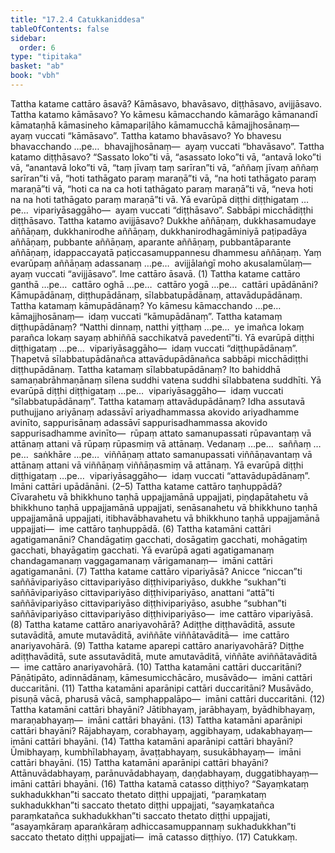 ```yaml
---
title: "17.2.4 Catukkaniddesa"
tableOfContents: false
sidebar:
  order: 6
type: "tipitaka"
basket: "ab"
book: "vbh"
---
```



<DynamicBreadcrumb />

<Division number="937" book="vbh" bookNo="30" page="388">

<Paragraph number="2819" book="vbh">
Tattha katame cattāro āsavā? Kāmāsavo, bhavāsavo, diṭṭhāsavo, avijjāsavo.
</Paragraph>

<Paragraph number="2820" book="vbh">
Tattha katamo kāmāsavo? Yo kāmesu kāmacchando kāmarāgo kāmanandī kāmataṇhā kāmasineho kāmapariḷāho kāmamucchā kāmajjhosānaṃ—  ayaṃ vuccati “kāmāsavo”.
</Paragraph>

<Paragraph number="2821" book="vbh">
Tattha katamo bhavāsavo? Yo bhavesu bhavacchando …pe…  bhavajjhosānaṃ—  ayaṃ vuccati “bhavāsavo”.
</Paragraph>

<Paragraph number="2822" book="vbh">
Tattha katamo diṭṭhāsavo? “Sassato loko”ti vā, “asassato loko”ti vā, “antavā loko”ti vā, “anantavā loko”ti vā, “taṃ jīvaṃ taṃ sarīran”ti vā, “aññaṃ jīvaṃ aññaṃ sarīran”ti vā, “hoti tathāgato paraṃ maraṇā”ti vā, “na hoti tathāgato paraṃ maraṇā”ti vā, “hoti ca na ca hoti tathāgato paraṃ maraṇā”ti vā, “neva hoti na na hoti tathāgato paraṃ maraṇā”ti vā. Yā evarūpā diṭṭhi diṭṭhigataṃ …pe…  vipariyāsaggāho—  ayaṃ vuccati “diṭṭhāsavo”. Sabbāpi micchādiṭṭhi diṭṭhāsavo.
</Paragraph>

<Paragraph number="2823" book="vbh">
Tattha katamo avijjāsavo? Dukkhe aññāṇaṃ, dukkhasamudaye aññāṇaṃ, dukkhanirodhe aññāṇaṃ, dukkhanirodhagāminiyā paṭipadāya aññāṇaṃ, pubbante aññāṇaṃ, aparante aññāṇaṃ, pubbantāparante aññāṇaṃ, idappaccayatā paṭiccasamuppannesu dhammesu aññāṇaṃ. Yaṃ evarūpaṃ aññāṇaṃ adassanaṃ …pe…  avijjālaṅgī moho akusalamūlaṃ—  ayaṃ vuccati “avijjāsavo”. Ime cattāro āsavā. (1)
</Paragraph>

</Division>
<Division number="938" book="vbh" bookNo="30" page="389">

<Paragraph number="2824" book="vbh">
Tattha katame cattāro ganthā …pe…  cattāro oghā …pe…  cattāro yogā …pe…  cattāri upādānāni? Kāmupādānaṃ, diṭṭhupādānaṃ, sīlabbatupādānaṃ, attavādupādānaṃ.
</Paragraph>

<Paragraph number="2825" book="vbh">
Tattha katamaṃ kāmupādānaṃ? Yo kāmesu kāmacchando …pe…  kāmajjhosānaṃ—  idaṃ vuccati “kāmupādānaṃ”.
</Paragraph>

<Paragraph number="2826" book="vbh">
Tattha katamaṃ diṭṭhupādānaṃ? “Natthi dinnaṃ, natthi yiṭṭhaṃ …pe…  ye imañca lokaṃ parañca lokaṃ sayaṃ abhiññā sacchikatvā pavedentī”ti. Yā evarūpā diṭṭhi diṭṭhigataṃ …pe…  vipariyāsaggāho—  idaṃ vuccati “diṭṭhupādānaṃ”. Ṭhapetvā sīlabbatupādānañca attavādupādānañca sabbāpi micchādiṭṭhi diṭṭhupādānaṃ.
</Paragraph>

<Paragraph number="2827" book="vbh">
Tattha katamaṃ sīlabbatupādānaṃ? Ito bahiddhā samaṇabrāhmaṇānaṃ sīlena suddhi vatena suddhi sīlabbatena suddhīti. Yā evarūpā diṭṭhi diṭṭhigataṃ …pe…  vipariyāsaggāho—  idaṃ vuccati “sīlabbatupādānaṃ”.
</Paragraph>

<Paragraph number="2828" book="vbh">
Tattha katamaṃ attavādupādānaṃ? Idha assutavā puthujjano ariyānaṃ adassāvī ariyadhammassa akovido ariyadhamme avinīto, sappurisānaṃ adassāvī sappurisadhammassa akovido sappurisadhamme avinīto—  rūpaṃ attato samanupassati rūpavantaṃ vā attānaṃ attani vā rūpaṃ rūpasmiṃ vā attānaṃ. Vedanaṃ …pe…  saññaṃ …pe…  saṅkhāre …pe…  viññāṇaṃ attato samanupassati viññāṇavantaṃ vā attānaṃ attani vā viññāṇaṃ viññāṇasmiṃ vā attānaṃ. Yā evarūpā diṭṭhi diṭṭhigataṃ …pe…  vipariyāsaggāho—  idaṃ vuccati “attavādupādānaṃ”. Imāni cattāri upādānāni. (2–5)
</Paragraph>

</Division>
<Division number="939" book="vbh" bookNo="30" page="390">

<Paragraph number="2829" book="vbh">
Tattha katame cattāro taṇhuppādā? Cīvarahetu vā bhikkhuno taṇhā uppajjamānā uppajjati, piṇḍapātahetu vā bhikkhuno taṇhā uppajjamānā uppajjati, senāsanahetu vā bhikkhuno taṇhā uppajjamānā uppajjati, itibhavābhavahetu vā bhikkhuno taṇhā uppajjamānā uppajjati—  ime cattāro taṇhuppādā. (6)
</Paragraph>

<Paragraph number="2830" book="vbh">
Tattha katamāni cattāri agatigamanāni? Chandāgatiṃ gacchati, dosāgatiṃ gacchati, mohāgatiṃ gacchati, bhayāgatiṃ gacchati. Yā evarūpā agati agatigamanaṃ chandagamanaṃ vaggagamanaṃ vārigamanaṃ—  imāni cattāri agatigamanāni. (7)
</Paragraph>

<Paragraph number="2831" book="vbh">
Tattha katame cattāro vipariyāsā? Anicce “niccan”ti saññāvipariyāso cittavipariyāso diṭṭhivipariyāso, dukkhe “sukhan”ti saññāvipariyāso cittavipariyāso diṭṭhivipariyāso, anattani “attā”ti saññāvipariyāso cittavipariyāso diṭṭhivipariyāso, asubhe “subhan”ti saññāvipariyāso cittavipariyāso diṭṭhivipariyāso—  ime cattāro vipariyāsā. (8)
</Paragraph>

<Paragraph number="2832" book="vbh">
Tattha katame cattāro anariyavohārā? Adiṭṭhe diṭṭhavāditā, assute sutavāditā, amute mutavāditā, aviññāte viññātavāditā—  ime cattāro anariyavohārā. (9)
</Paragraph>

<Paragraph number="2833" book="vbh">
Tattha katame aparepi cattāro anariyavohārā? Diṭṭhe adiṭṭhavāditā, sute assutavāditā, mute amutavāditā, viññāte aviññātavāditā—  ime cattāro anariyavohārā. (10)
</Paragraph>

<Paragraph number="2834" book="vbh">
Tattha katamāni cattāri duccaritāni? Pāṇātipāto, adinnādānaṃ, kāmesumicchācāro, musāvādo—  imāni cattāri duccaritāni. (11)
</Paragraph>

<Paragraph number="2835" book="vbh">
Tattha katamāni aparānipi cattāri duccaritāni? Musāvādo, pisuṇā vācā, pharusā vācā, samphappalāpo—  imāni cattāri duccaritāni. (12)
</Paragraph>

<Paragraph number="2836" book="vbh">
Tattha katamāni cattāri bhayāni? Jātibhayaṃ, jarābhayaṃ, byādhibhayaṃ, maraṇabhayaṃ—  imāni cattāri bhayāni. (13)
</Paragraph>

<Paragraph number="2837" book="vbh">
Tattha katamāni aparānipi cattāri bhayāni? Rājabhayaṃ, corabhayaṃ, aggibhayaṃ, udakabhayaṃ—  imāni cattāri bhayāni. (14)
</Paragraph>

<Paragraph number="2838" book="vbh">
Tattha katamāni aparānipi cattāri bhayāni? Ūmibhayaṃ, kumbhīlabhayaṃ, āvaṭṭabhayaṃ, susukābhayaṃ—  imāni cattāri bhayāni. (15)
</Paragraph>

<Paragraph number="2839" book="vbh">
Tattha katamāni aparānipi cattāri bhayāni? Attānuvādabhayaṃ, parānuvādabhayaṃ, daṇḍabhayaṃ, duggatibhayaṃ—  imāni cattāri bhayāni. (16)
</Paragraph>

<Paragraph number="2840" book="vbh">
Tattha katamā catasso diṭṭhiyo? “Sayaṃkataṃ sukhadukkhan”ti saccato thetato diṭṭhi uppajjati, “paraṃkataṃ sukhadukkhan”ti saccato thetato diṭṭhi uppajjati, “sayaṃkatañca paraṃkatañca sukhadukkhan”ti saccato thetato diṭṭhi uppajjati, “asayaṃkāraṃ aparaṅkāraṃ adhiccasamuppannaṃ sukhadukkhan”ti saccato thetato diṭṭhi uppajjati—  imā catasso diṭṭhiyo. (17)

</Paragraph>
</Division>

<Paragraph number="2841" type="center" book="vbh">
Catukkaṃ.
</Paragraph>